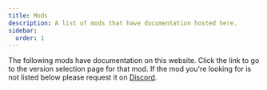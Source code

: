 ```yaml
---
title: Mods
description: A list of mods that have documentation hosted here.
sidebar:
  order: 1
---
```


The following mods have documentation on this website. Click the link to go to the version selection page for that mod.
If the mod you're looking for is not listed below please request it on [Discord](https://discord.darkhax.net).

<CardGrid>
    <ModCard projectId={280510} ref="/mods/attributefix"/>
    <ModCard projectId={228525} ref="/mods/bookshelf"/>
    <ModCard projectId={250419} ref="/mods/enchantment-descriptions"/>
    <ModCard projectId={354339} ref="/mods/open-loader"/>
    <ModCard projectId={354339} ref="/mods/splashy"/>
    <ModCard projectId={306549} ref="/mods/tips"/>
</CardGrid>